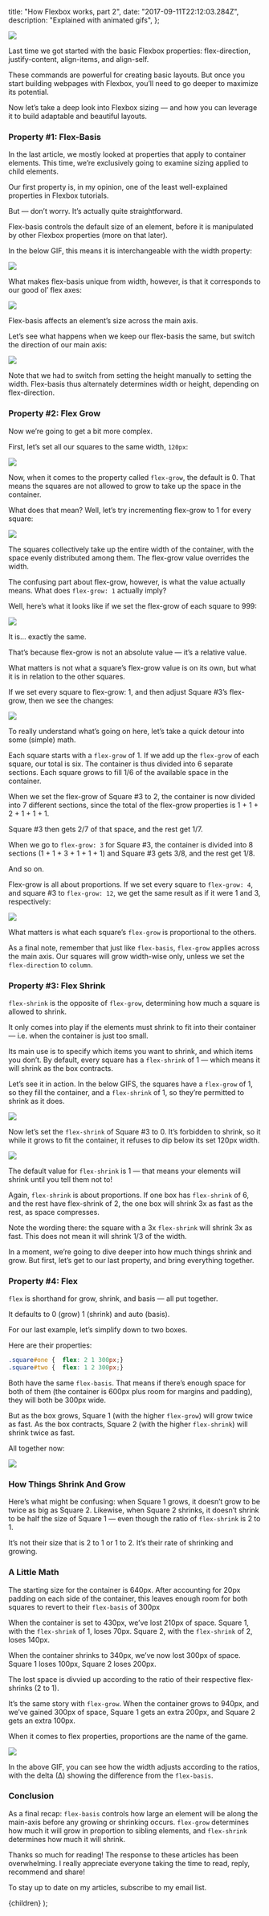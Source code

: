 
  title: "How Flexbox works, part 2",
  date: "2017-09-11T22:12:03.284Z",
  description: "Explained with animated gifs",
};

![](./cover.png)

Last time we got started with the basic Flexbox properties: flex-direction, justify-content, align-items, and align-self.

These commands are powerful for creating basic layouts. But once you start building webpages with Flexbox, you’ll need to go deeper to maximize its potential.

Now let’s take a deep look into Flexbox sizing — and how you can leverage it to build adaptable and beautiful layouts.

### Property #1: Flex-Basis

In the last article, we mostly looked at properties that apply to container elements. This time, we’re exclusively going to examine sizing applied to child elements.

Our first property is, in my opinion, one of the least well-explained properties in Flexbox tutorials.

But — don’t worry. It’s actually quite straightforward.

Flex-basis controls the default size of an element, before it is manipulated by other Flexbox properties (more on that later).

In the below GIF, this means it is interchangeable with the width property:

![](./flexbox1.gif)

What makes flex-basis unique from width, however, is that it corresponds to our good ol’ flex axes:

![](./flexbox2.png)

Flex-basis affects an element’s size across the main axis.

Let’s see what happens when we keep our flex-basis the same, but switch the direction of our main axis:

![](./flexbox3.gif)

Note that we had to switch from setting the height manually to setting the width. Flex-basis thus alternately determines width or height, depending on flex-direction.

### Property #2: Flex Grow

Now we’re going to get a bit more complex.

First, let’s set all our squares to the same width, `120px`:

![](./flexbox4.png)

Now, when it comes to the property called `flex-grow`, the default is 0. That means the squares are not allowed to grow to take up the space in the container.

What does that mean? Well, let’s try incrementing flex-grow to 1 for every square:

![](./flexbox5.png)

The squares collectively take up the entire width of the container, with the space evenly distributed among them. The flex-grow value overrides the width.

The confusing part about flex-grow, however, is what the value actually means. What does `flex-grow: 1` actually imply?

Well, here’s what it looks like if we set the flex-grow of each square to 999:

![](./flexbox6.png)

It is… exactly the same.

That’s because flex-grow is not an absolute value — it’s a relative value.

What matters is not what a square’s flex-grow value is on its own, but what it is in relation to the other squares.

If we set every square to flex-grow: 1, and then adjust Square #3’s flex-grow, then we see the changes:

![](./flexbox7.gif)

To really understand what’s going on here, let’s take a quick detour into some (simple) math.

Each square starts with a `flex-grow` of 1. If we add up the `flex-grow` of each square, our total is six. The container is thus divided into 6 separate sections. Each square grows to fill 1/6 of the available space in the container.

When we set the flex-grow of Square #3 to 2, the container is now divided into 7 different sections, since the total of the flex-grow properties is 1 + 1 + 2 + 1 + 1 + 1.

Square #3 then gets 2/7 of that space, and the rest get 1/7.

When we go to `flex-grow: 3` for Square #3, the container is divided into 8 sections (1 + 1 + 3 + 1 + 1 + 1) and Square #3 gets 3/8, and the rest get 1/8.

And so on.

Flex-grow is all about proportions. If we set every square to `flex-grow: 4`, and square #3 to `flex-grow: 12`, we get the same result as if it were 1 and 3, respectively:

![](./flexbox8.png)

What matters is what each square’s `flex-grow` is proportional to the others.

As a final note, remember that just like `flex-basis`, `flex-grow` applies across the main axis. Our squares will grow width-wise only, unless we set the `flex-direction` to `column`.

### Property #3: Flex Shrink

`flex-shrink` is the opposite of `flex-grow`, determining how much a square is allowed to shrink.

It only comes into play if the elements must shrink to fit into their container — i.e. when the container is just too small.

Its main use is to specify which items you want to shrink, and which items you don’t. By default, every square has a `flex-shrink` of 1 — which means it will shrink as the box contracts.

Let’s see it in action. In the below GIFS, the squares have a `flex-grow` of 1, so they fill the container, and a `flex-shrink` of 1, so they’re permitted to shrink as it does.

![](./flexbox9.gif)

Now let’s set the `flex-shrink` of Square #3 to 0. It’s forbidden to shrink, so it while it grows to fit the container, it refuses to dip below its set 120px width.

![](./flexbox10.gif)

The default value for `flex-shrink` is 1 — that means your elements will shrink until you tell them not to!

Again, `flex-shrink` is about proportions. If one box has `flex-shrink` of 6, and the rest have flex-shrink of 2, the one box will shrink 3x as fast as the rest, as space compresses.

Note the wording there: the square with a 3x `flex-shrink` will shrink 3x as fast. This does not mean it will shrink 1/3 of the width.

In a moment, we’re going to dive deeper into how much things shrink and grow. But first, let’s get to our last property, and bring everything together.

### Property #4: Flex

`flex` is shorthand for grow, shrink, and basis — all put together.

It defaults to 0 (grow) 1 (shrink) and auto (basis).

For our last example, let’s simplify down to two boxes.

Here are their properties:

```css
.square#one {  flex: 2 1 300px;}
.square#two {  flex: 1 2 300px;}
```

Both have the same `flex-basis`. That means if there’s enough space for both of them (the container is 600px plus room for margins and padding), they will both be 300px wide.

But as the box grows, Square 1 (with the higher `flex-grow`) will grow twice as fast. As the box contracts, Square 2 (with the higher `flex-shrink`) will shrink twice as fast.

All together now:

![](./flexbox11.gif)

### How Things Shrink And Grow

Here’s what might be confusing: when Square 1 grows, it doesn’t grow to be twice as big as Square 2. Likewise, when Square 2 shrinks, it doesn’t shrink to be half the size of Square 1 — even though the ratio of `flex-shrink` is 2 to 1.

It’s not their size that is 2 to 1 or 1 to 2. It’s their rate of shrinking and growing.

### A Little Math
The starting size for the container is 640px. After accounting for 20px padding on each side of the container, this leaves enough room for both squares to revert to their `flex-basis` of 300px

When the container is set to 430px, we’ve lost 210px of space. Square 1, with the `flex-shrink` of 1, loses 70px. Square 2, with the `flex-shrink` of 2, loses 140px.

When the container shrinks to 340px, we’ve now lost 300px of space. Square 1 loses 100px, Square 2 loses 200px.

The lost space is divvied up according to the ratio of their respective flex-shrinks (2 to 1).

It’s the same story with `flex-grow`. When the container grows to 940px, and we’ve gained 300px of space, Square 1 gets an extra 200px, and Square 2 gets an extra 100px.

When it comes to flex properties, proportions are the name of the game.

![](./flexbox12.gif)

In the above GIF, you can see how the width adjusts according to the ratios, with the delta (∆) showing the difference from the `flex-basis`.

### Conclusion

As a final recap: `flex-basis` controls how large an element will be along the main-axis before any growing or shrinking occurs. `flex-grow` determines how much it will grow in proportion to sibling elements, and `flex-shrink` determines how much it will shrink.

Thanks so much for reading! The response to these articles has been overwhelming. I really appreciate everyone taking the time to read, reply, recommend and share!

To stay up to date on my articles, subscribe to my email list.

  <ArticleLayout meta={meta}>{children}</ArticleLayout>
);